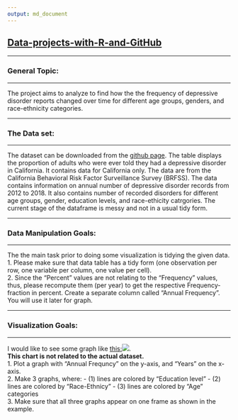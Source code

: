 ```yaml
---
output: md_document
---
```


## [Data-projects-with-R-and-GitHub](https://dr-eberle-zentrum.github.io/Data-projects-with-R-and-GitHub/)  

<hr>
### General Topic: 
<hr>
The project aims to analyze to find how the the frequency of depressive disorder reports changed over time for different age groups, genders, and race-ethnicity categories. 
<hr>

### The Data set: 

<hr>
The dataset can be downloaded from the [github page](https://github.com/Dr-Eberle-Zentrum/Data-projects-with-R-and-GitHub/tree/main/Projects/GulmiraKairr/adult-depression.csv). The table displays the proportion of adults who were ever told they had a depressive disorder in California. It contains data for California only. The data are from the California Behavioral Risk Factor Surveillance Survey (BRFSS). The data contains information on annual number of depressive disorder records from 2012 to 2018. It also contains number of recorded disorders for different age groups, gender, education levels, and race-ethicity catrgories. The current stage of the dataframe is messy and not in a usual tidy form. 
<hr>

### Data Manipulation Goals: 

<hr>
The the main task prior to doing some visualization is tidying the given data.
<br>
1. Please make sure that data table has a tidy form (one observation per row, one variable per column, one value per cell). 
<br>
2. Since the "Percent" values are not relating to the "Frequency" values, thus, please recompute them (per year) to get the respective Frequency-fraction in percent. Create a separate column called "Annual Frequency". You will use it later for graph. 

<hr>

### Visualization Goals: 

<hr> 
I would like to see some graph like  [this:](https://www.thelancet.com/cms/10.1016/S0140-6736(21)02143-7/asset/c7d6c323-1ef7-475a-bd3d-f9c6eab69294/main.assets/gr4_lrg.jpg)![](https://www.frontiersin.org/files/Articles/1066706/fpsyg-13-1066706-HTML-r1/image_m/fpsyg-13-1066706-g002.jpg). 
<br>
__This chart is not related to the actual dataset.__ 
<br>
1. Plot a graph with "Annual Frequncy" on the y-axis, and "Years" on the x-axis. 
<br>
2. Make 3 graphs, where: 
- (1) lines are colored by "Education level"
- (2) lines are colored by "Race-Ethnicy"
- (3) lines are colored by "Age" categories
<br>
3. Make sure that all three graphs appear on one frame as shown in the example. 
<br> 
